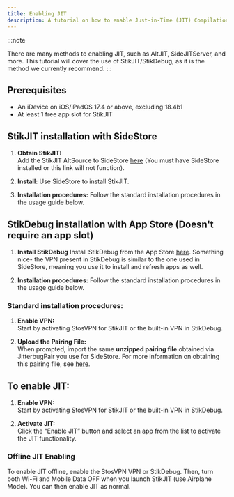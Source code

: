 ```yaml
---
title: Enabling JIT
description: A tutorial on how to enable Just-in-Time (JIT) Compilation for apps that require it.
---
```


:::note

There are many methods to enabling JIT, such as AltJIT, SideJITServer, and more. This tutorial will cover the use of StikJIT/StikDebug, as it is the method we currently recommend.
:::

## Prerequisites
* An iDevice on iOS/iPadOS 17.4 or above, excluding 18.4b1
* At least 1 free app slot for StikJIT

## StikJIT installation with SideStore
   
1. **Obtain StikJIT:**  
   Add the StikJIT AltSource to SideStore [here](sidestore://source?url=https://raw.githubusercontent.com/StephenDev0/StikJIT/refs/heads/main/repo.json) (You must have SideStore installed or this link will not function).

2. **Install:**
   Use SideStore to install StikJIT.

3. **Installation procedures:**
   Follow the standard installation procedures in the usage guide below.

## StikDebug installation with App Store (Doesn't require an app slot)

1. **Install StikDebug**
   Install StikDebug from the App Store [here](https://apps.apple.com/us/app/stikdebug/id6744045754). Something nice- the VPN present in StikDebug is similar to the one used in SideStore, meaning you use it to install and refresh apps as well.

2. **Installation procedures:**
   Follow the standard installation procedures in the usage guide below.

### Standard installation procedures:

1. **Enable VPN:**  
   Start by activating StosVPN for StikJIT or the built-in VPN in StikDebug.

2. **Upload the Pairing File:**  
   When prompted, import the same **unzipped pairing file** obtained via JitterbugPair you use for SideStore. For more information on obtaining this pairing file, see [here](installation/pairing-file).

## To enable JIT:

1. **Enable VPN:**  
   Start by activating StosVPN for StikJIT or the built-in VPN in StikDebug.
   
2. **Activate JIT:**  
   Click the “Enable JIT” button and select an app from the list to activate the JIT functionality.

### Offline JIT Enabling
To enable JIT offline, enable the StosVPN VPN or StikDebug. Then, turn both Wi-Fi and Mobile Data OFF when you launch StikJIT (use Airplane Mode). You can then enable JIT as normal.
